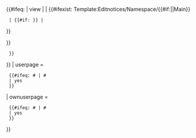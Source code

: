 <!--
Beware: The /content subpage MUST NOT output ANY content or HTML unless one ore more edit notices exist so that
MediaWiki can determine whether or not to show MediaWiki:Editnotice-notext. Otherwise this will incorrectly
cause the software to think the page has an edit notice when in fact it doesn't. 
-->
<!--
  Namespace notice:
-->{{#ifeq: {{{notice action|}}} | view
|   <!--"Viewing the source" of a protected page, don't show namespace notice-->
| {{#ifexist: Template:Editnotices/Namespace/{{#if:{{NAMESPACE}}|{{NAMESPACE}}|Main}}
  | {{#if: {{Template:Editnotices/Namespace/{{#if:{{NAMESPACE}}|{{NAMESPACE}}|Main}}}} | <div class="editnotice-namespace" style="width: 100%;"> {{Template:Editnotices/Namespace/{{#if:{{NAMESPACE}}|{{NAMESPACE}}|Main}}}} </div> }}
  }}
}}<!--
  Group and page notice:
-->{{editnotice load/core
| notice action = {{{notice action|}}}
| group allowed = {{ns has subpages}}   <!--"yes" or empty string-->
| groupnotice = Template:Editnotices/Group/{{FULLROOTPAGENAME}}
| pagenotice = 
  <!--If on a user or user talk rootpage, then use /Editnotice,
      else use normal protected notice-->
  {{#ifeq: {{SUBJECTSPACE}}#{{PAGENAME}} | {{ns:User}}#{{BASEPAGENAME}}
  | {{FULLPAGENAME}}/Editnotice
  | Template:Editnotices/Page/{{FULLPAGENAME}}
  }}
| userpage = 
  <!--If on a user or user talk rootpage, then "yes", else empty string-->
  {{#ifeq: {{SUBJECTSPACE}}#{{PAGENAME}} | {{ns:User}}#{{BASEPAGENAME}}
  | yes
  }}
| ownuserpage = 
  <!--If on the user's own user or user talk rootpage, then "yes", else empty string. {{REVISIONUSER}} returns current user when in system messages. -->
  {{#ifeq: {{SUBJECTSPACE}}#{{PAGENAME}} | {{ns:User}}#{{REVISIONUSER}}
  | yes
  }}
}}